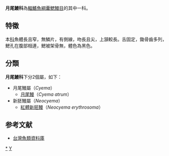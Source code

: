 {{Automatic taxobox
| taxon = Cyematoidei
| authority = 
| image = Cyema atrum.jpg
| image_caption = [[月尾鰻|月尾鰻]]''Cyema atrum''
| subdivision_ranks = [[屬|屬]]
| subdivision = * 見內文
}}
'''月尾鰻科'''為[[輻鰭魚綱|輻鰭魚綱]][[囊鰓鰻目|囊鰓鰻目]]的其中一科。

==特徵==
本[[科|科]]魚體長且窄，無鱗片，有側線，吻長且尖，上頷較長。舌固定，鋤骨齒多列，鰓孔在腹部相連，鰓被架骨無，體色為黑色。

==分類==
'''月尾鰻科'''下分2個屬，如下：
*月尾鰻屬（''Cyema''）
**[[月尾鰻|月尾鰻]]（''Cyema atrum''）
*新胚鰻屬（''Neocyema''）
**[[紅體新胚鰻|紅體新胚鰻]]（''Neocyema erythrosoma''）

==参考文献==
*[http://fishdb.sinica.edu.tw/ 台灣魚類資料庫] {{Wayback|url=http://fishdb.sinica.edu.tw/ |date=20160304193340 }}
{{鰻魚}} 
{{Taxonbar|from=Q2116826}}

[[Category:月尾鰻科|*]]
[[Category:囊鰓鰻目|Y]]